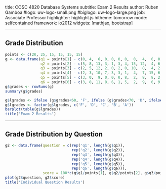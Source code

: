 title:        COSC 4820 Database Systems
subtitle:     Exam 2 Results
author:       Ruben Gamboa
#logo:         uw-logo-small.png
#biglogo:      uw-logo-large.png
job:          Associate Professor
highlighter:  highlight.js
hitheme:      tomorrow
mode:         selfcontained
framework:    io2012
widgets:      [mathjax, bootstrap]

---

<style>
.title-slide {
     background-color: #EDE0CF; /* CBE7A5; #EDE0CF; ; #CA9F9D*/
     background-image: url(assets/img/uw-logo-large.png);
     background-repeat: no-repeat;
     background-position: center top;
   }
</style>


## Grade Distribution

```r
points <- c(20, 25, 15, 15, 15, 15)
g <- data.frame(q1 = points[1] - c(0, 4,  6, 0, 0, 0, 0,  0,  4,  0, 0, 0,  0,  0,  0,  6,  0,  0,  0,  0, 0, 0, 0,  5, 0,  0),
                q2 = points[2] - c(5, 8, 13, 3, 1, 3, 4, 15, 12,  4, 6, 5, 10, 14,  9, 12, 10,  3, 14, 15, 4, 2, 1,  7, 4,  3),
                q3 = points[3] - c(2, 5, 12, 2, 0, 2, 0, 10,  8,  4, 2, 3,  5,  4, 10, 10,  3,  5,  5, 10, 4, 2, 4,  4, 1,  1),
                q4 = points[4] - c(2, 3, 10, 7, 3, 3, 1,  4,  7, 15, 6, 7,  8,  7, 12, 13, 12,  4, 12,  8, 7, 0, 4, 10, 2,  5),
                q5 = points[5] - c(3, 0,  9, 0, 0, 0, 8,  2,  8,  8, 2, 2,  2,  3,  0,  8,  0,  1,  8,  2, 0, 0, 0,  7, 0,  5),
                q6 = points[6] - c(3, 8, 11, 8, 6, 1, 5,  2,  9,  6, 9, 8,  7,  6, 12,  5,  9,  0,  9,  8, 5, 8, 5,  7, 8, 15))
g$grades <- rowSums(g)
summary(g$grades)

g$lgrades <- ifelse (g$grades<60, 'F', ifelse (g$grades<70, 'D', ifelse (g$grades<80, 'C', ifelse (g$grades<90, 'B', 'A'))))
g$lgrades <- factor(g$lgrades, c('F', 'D', 'C', 'B', 'A'))
barplot(table(g$lgrades))
title('Exam 2 Results')
```

---

## Grade Distribution by Question

```r
g2 <- data.frame(question = c(rep('q1', length(g$q1)),
                              rep('q2', length(g$q2)),
                              rep('q3', length(g$q3)),
                              rep('q4', length(g$q4)),
                              rep('q5', length(g$q5)),
                              rep('q6', length(g$q6))),
                 score = 100*c(g$q1/points[1], g$q2/points[2], g$q3/points[3], g$q4/points[4], g$q5/points[5], g$q6/points[6]))
plot(g2$question, g2$score)
title('Individual Question Results')
```
